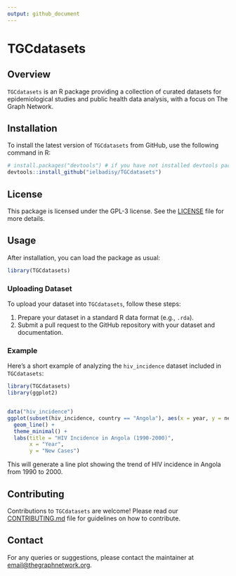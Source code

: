 ```yaml
---
output: github_document
---
```


# TGCdatasets

## Overview
`TGCdatasets` is an R package providing a collection of curated datasets for epidemiological studies and public health data analysis, with a focus on The Graph Network.

## Installation
To install the latest version of `TGCdatasets` from GitHub, use the following command in R:

```R
# install.packages("devtools") # if you have not installed devtools package
devtools::install_github("ielbadisy/TGCdatasets")
```

## License
This package is licensed under the GPL-3 license. See the [LICENSE](LICENSE) file for more details.

## Usage
After installation, you can load the package as usual:

```R
library(TGCdatasets)
```

### Uploading Dataset

To upload your dataset into `TGCdatasets`, follow these steps:

1. Prepare your dataset in a standard R data format (e.g., `.rda`).
2. Submit a pull request to the GitHub repository with your dataset and documentation.


### Example
Here's a short example of analyzing the `hiv_incidence` dataset included in `TGCdatasets`:

```R
library(TGCdatasets)
library(ggplot2)


data("hiv_incidence")
ggplot(subset(hiv_incidence, country == "Angola"), aes(x = year, y = new_cases)) +
  geom_line() +
  theme_minimal() +
  labs(title = "HIV Incidence in Angola (1990-2000)",
       x = "Year",
       y = "New Cases")
```

This will generate a line plot showing the trend of HIV incidence in Angola from 1990 to 2000.

## Contributing

Contributions to `TGCdatasets` are welcome! Please read our [CONTRIBUTING.md](CONTRIBUTING.md) file for guidelines on how to contribute.


## Contact

For any queries or suggestions, please contact the maintainer at <email@thegraphnetwork.org>.


